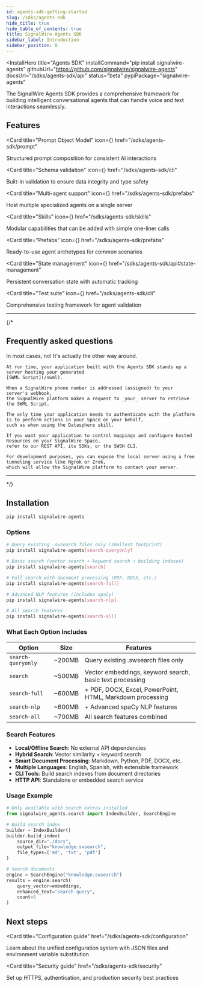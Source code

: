 ```yaml
---
id: agents-sdk-getting-started
slug: /sdks/agents-sdk
hide_title: true
hide_table_of_contents: true
title: SignalWire Agents SDK
sidebar_label: Introduction
sidebar_position: 0
---
```



<InstallHero
  title="Agents SDK"
  installCommand="pip install signalwire-agents"
  githubUrl="https://github.com/signalwire/signalwire-agents"
  docsUrl="/sdks/agents-sdk/api"
  status="beta"
  pypiPackage="signalwire-agents"
>
</InstallHero>

The SignalWire Agents SDK provides a comprehensive framework for building intelligent conversational agents that can handle voice and text interactions seamlessly.

## Features

<CardGroup cols={3}>

<Card 
    title="Prompt Object Model"
    icon={<MdCode />}
    href="/sdks/agents-sdk/prompt"
>
Structured prompt composition for consistent AI interactions
</Card>

<Card 
    title="Schema validation"
    icon={<MdBugReport />}
    href="/sdks/agents-sdk/cli"
>
Built-in validation to ensure data integrity and type safety
</Card>

<Card 
    title="Multi-agent support"
    icon={<MdGroup />}
    href="/sdks/agents-sdk/prefabs"
>
Host multiple specialized agents on a single server
</Card>

<Card 
    title="Skills"
    icon={<MdExtension />}
    href="/sdks/agents-sdk/skills"
>
Modular capabilities that can be added with simple one-liner calls
</Card>

<Card 
    title="Prefabs"
    icon={<MdArchitecture />}
    href="/sdks/agents-sdk/prefabs"
>
Ready-to-use agent archetypes for common scenarios
</Card>

<Card 
    title="State management"
    icon={<MdStorage />}
    href="/sdks/agents-sdk/api#state-management"
>
Persistent conversation state with automatic tracking
</Card>

<Card 
    title="Test suite"
    icon={<MdBugReport />}
    href="/sdks/agents-sdk/cli"
>
Comprehensive testing framework for agent validation
</Card>

</CardGroup>

---

{/*
## Frequently asked questions

<AccordionGroup>

<Accordion title="Does my application need to authenticate with the SignalWire platform?">
    In most cases, no! It's actually the other way around.

    At run time, your application built with the Agents SDK stands up a server hosting your generated
    [SWML Script](/swml).
    
    When a SignalWire phone number is addressed (assigned) to your server's webhook, 
    the SignalWire platform makes a request to _your_ server to retrieve the SWML Script.

    The only time your application needs to authenticate with the platform is to perform actions in your Space on your behalf,
    such as when using the Datasphere skill.

    If you want your application to control mappings and configure hosted Resources on your SignalWire Space,
    refer to our REST API, its SDKs, or the SWSH CLI.
</Accordion>
<Accordion title="What prerequisites do I need to start building?">

    For development purposes, you can expose the local server using a free tunneling service like Ngrok or Zrok,
    which will allow the SignalWire platform to contact your server.

</Accordion>

</AccordionGroup>

---

*/}

## Installation

```bash
pip install signalwire-agents
```

<Accordion title="Install with optional local search system" description="The SDK includes optional local search capabilities that can be installed separately to avoid adding large dependencies to the base installation.">

### Options

```bash
# Query existing .swsearch files only (smallest footprint)
pip install signalwire-agents[search-queryonly]

# Basic search (vector search + keyword search + building indexes)
pip install signalwire-agents[search]

# Full search with document processing (PDF, DOCX, etc.)
pip install signalwire-agents[search-full]

# Advanced NLP features (includes spaCy)
pip install signalwire-agents[search-nlp]

# All search features
pip install signalwire-agents[search-all]
```

### What Each Option Includes

| Option | Size | Features |
|--------|------|----------|
| `search-queryonly` | ~200MB | Query existing .swsearch files only |
| `search` | ~500MB | Vector embeddings, keyword search, basic text processing |
| `search-full` | ~600MB | + PDF, DOCX, Excel, PowerPoint, HTML, Markdown processing |
| `search-nlp` | ~600MB | + Advanced spaCy NLP features |
| `search-all` | ~700MB | All search features combined |

### Search Features

- **Local/Offline Search**: No external API dependencies
- **Hybrid Search**: Vector similarity + keyword search
- **Smart Document Processing**: Markdown, Python, PDF, DOCX, etc.
- **Multiple Languages**: English, Spanish, with extensible framework
- **CLI Tools**: Build search indexes from document directories
- **HTTP API**: Standalone or embedded search service

### Usage Example

```python
# Only available with search extras installed
from signalwire_agents.search import IndexBuilder, SearchEngine

# Build search index
builder = IndexBuilder()
builder.build_index(
    source_dir="./docs",
    output_file="knowledge.swsearch",
    file_types=['md', 'txt', 'pdf']
)

# Search documents
engine = SearchEngine("knowledge.swsearch")
results = engine.search(
    query_vector=embeddings,
    enhanced_text="search query",
    count=5
)
```

</Accordion>

## Next steps

<CardGroup cols={2}>

<Card 
    title="Configuration guide"
    href="/sdks/agents-sdk/configuration"
>
Learn about the unified configuration system with JSON files and environment variable substitution
</Card>

<Card 
    title="Security guide"
    href="/sdks/agents-sdk/security"
>
Set up HTTPS, authentication, and production security best practices
</Card>

</CardGroup>

<style>{`.theme-doc-breadcrumbs{display:none};`}</style>
<style>{`.theme-doc-footer-edit-meta-row{display:none}`}</style>